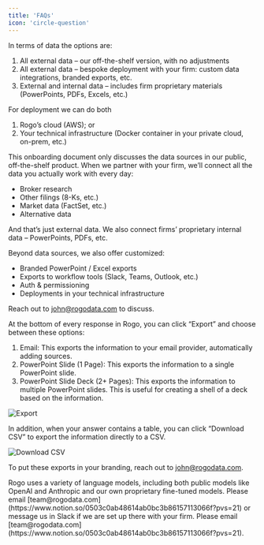 ```yaml
---
title: 'FAQs'
icon: 'circle-question'
---
```


<AccordionGroup>

<Accordion title="What are my firm’s options for partnering with Rogo?">
In terms of data the options are:

1. All external data – our off-the-shelf version, with no adjustments
2. All external data – bespoke deployment with your firm: custom data integrations, branded exports, etc.
3. External and internal data – includes firm proprietary materials (PowerPoints, PDFs, Excels, etc.)

For deployment we can do both

1. Rogo’s cloud (AWS); or
2. Your technical infrastructure (Docker container in your private cloud, on-prem, etc.)
</Accordion>

<Accordion title="How can Rogo be customized for my firm?">
This onboarding document only discusses the data sources in our public, off-the-shelf product. When we partner with your firm, we’ll connect all the data you actually work with every day:

- Broker research
- Other filings (8-Ks, etc.)
- Market data (FactSet, etc.)
- Alternative data

And that’s just external data. We also connect firms’ proprietary internal data – PowerPoints, PDFs, etc.

Beyond data sources, we also offer customized:

- Branded PowerPoint / Excel exports
- Exports to workflow tools (Slack, Teams, Outlook, etc.)
- Auth & permissioning
- Deployments in your technical infrastructure

Reach out to [john@rogodata.com](https://www.notion.so/531a3f3e571b4ba8b9ae56fd86014e46?pvs=21) to discuss.
</Accordion>

<Accordion title="How do I export answers from Rogo?">
At the bottom of every response in Rogo, you can click “Export” and choose between these options:

1. Email: This exports the information to your email provider, automatically adding sources.
2. PowerPoint Slide (1 Page): This exports the information to a single PowerPoint slide.
3. PowerPoint Slide Deck (2+ Pages): This exports the information to multiple PowerPoint slides. This is useful for creating a shell of a deck based on the information.

<img
  className="block dark:hidden"
  src="/images/faqs-1.png"
  alt="Export"
/>

In addition, when your answer contains a table, you can click “Download CSV” to export the information directly to a CSV.

<img
  className="block dark:hidden"
  src="/images/faqs-2.png"
  alt="Download CSV"
/>

To put these exports in your branding, reach out to [john@rogodata.com](https://www.notion.so/0503c0ab48614ab0bc3b86157113066f?pvs=21).
</Accordion>

<Accordion title="What model does Rogo use?">
Rogo uses a variety of language models, including both public models like OpenAI and Anthropic and our own proprietary fine-tuned models.
</Accordion>

<Accordion title="How do I request new data sources?">
Please email [team@rogodata.com](https://www.notion.so/0503c0ab48614ab0bc3b86157113066f?pvs=21) or message us in Slack if we are set up there with your firm.
</Accordion>

<Accordion title="How do I get in touch with Rogo?">
Please email [team@rogodata.com](https://www.notion.so/0503c0ab48614ab0bc3b86157113066f?pvs=21).
</Accordion>

</AccordionGroup>